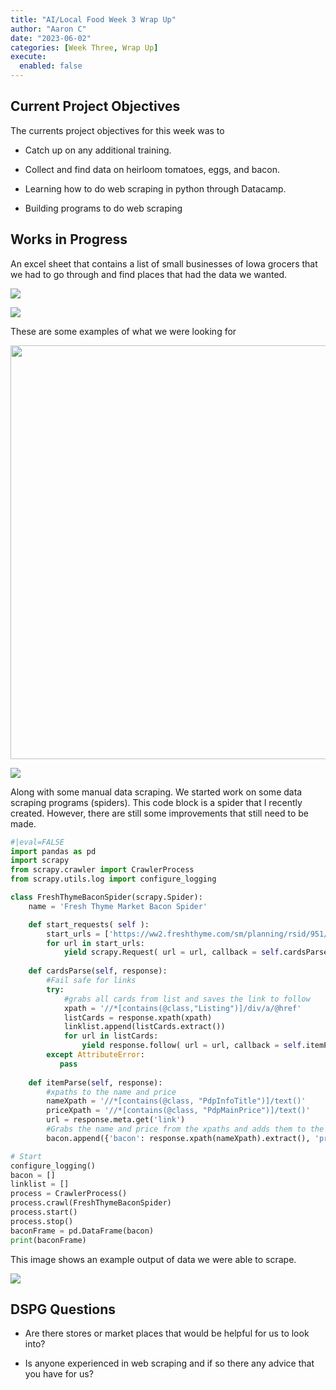 ```yaml
---
title: "AI/Local Food Week 3 Wrap Up"
author: "Aaron C"
date: "2023-06-02"
categories: [Week Three, Wrap Up]
execute: 
  enabled: false
---
```


## Current Project Objectives

The currents project objectives for this week was to

-   Catch up on any additional training.

-   Collect and find data on heirloom tomatoes, eggs, and bacon.

-   Learning how to do web scraping in python through Datacamp.

-   Building programs to do web scraping

## Works in Progress

An excel sheet that contains a list of small businesses of Iowa grocers that we had to go through and find places that had the data we wanted.

![](DataCollection.PNG)

![](PrathamData.png)

These are some examples of what we were looking for

![](TomatoesData.PNG){width="662"}

![](EggsData.PNG)

Along with some manual data scraping. We started work on some data scraping programs (spiders). This code block is a spider that I recently created. However, there are still some improvements that still need to be made.

```python
#|eval=FALSE
import pandas as pd
import scrapy
from scrapy.crawler import CrawlerProcess
from scrapy.utils.log import configure_logging

class FreshThymeBaconSpider(scrapy.Spider):
    name = 'Fresh Thyme Market Bacon Spider'

    def start_requests( self ):
        start_urls = ['https://ww2.freshthyme.com/sm/planning/rsid/951/results?q=Bacon&take=48&f=Category%3AHot+Dogs%2C+Bacon+%26+Sausage']
        for url in start_urls:
            yield scrapy.Request( url = url, callback = self.cardsParse)
    
    def cardsParse(self, response):
        #Fail safe for links
        try:
            #grabs all cards from list and saves the link to follow
            xpath = '//*[contains(@class,"Listing")]/div/a/@href'
            listCards = response.xpath(xpath)
            linklist.append(listCards.extract())
            for url in listCards:
                yield response.follow( url = url, callback = self.itemParse, meta={'link': url} )
        except AttributeError:
           pass
    
    def itemParse(self, response):
        #xpaths to the name and price
        nameXpath = '//*[contains(@class, "PdpInfoTitle")]/text()'
        priceXpath = '//*[contains(@class, "PdpMainPrice")]/text()'
        url = response.meta.get('link')
        #Grabs the name and price from the xpaths and adds them to the bacon list
        bacon.append({'bacon': response.xpath(nameXpath).extract(), 'price': response.xpath(priceXpath).extract()})

# Start
configure_logging()
bacon = []
linklist = []
process = CrawlerProcess()
process.crawl(FreshThymeBaconSpider)
process.start()
process.stop()
baconFrame = pd.DataFrame(bacon)
print(baconFrame)
```

This image shows an example output of data we were able to scrape.

![](SpiderExample.PNG)

## DSPG Questions

-   Are there stores or market places that would be helpful for us to look into?

-   Is anyone experienced in web scraping and if so there any advice that you have for us?
